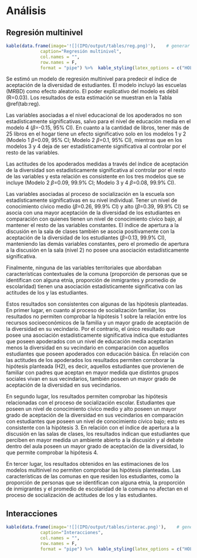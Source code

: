 # Análisis

## Regresión multinivel

```r
kable(data.frame(image='![](IPO/output/tables/reg.png)'),    # generar tabla
             caption="Regresión multinivel",
             col.names = "",
             row.names = F,
             format = "pipe") %>%  kable_styling(latex_options = c("HOLD_position"),full_width = T)
```

Se estimó un modelo de regresión multinivel para predecir el índice de aceptación de la diversidad de estudiantes. El modelo incluyó las escuelas (MRBD) como efecto aleatorio. El poder explicativo del modelo es débil (R=0.03). Los resultados de esta estimación se muestran en la Tabla \@ref(tab:reg).

Las variables asociadas a el nivel educacional de los apoderados no son estadísticamente significativas, salvo para el nivel de educación media en el modelo 4 ($\beta$=-0.15, 95% CI). En cuanto a la cantidad de libros, tener más de 25 libros en el hogar tiene un efecto significativo solo en los modelos 1 y 2 (Modelo 1 $\beta$=0.09, 95% CI; Modelo 2 $\beta$=0.1, 95% CI), mientras que en los modelos 3 y 4 deja de ser estadísticamente significativa al controlar por el resto de las variables.

Las actitudes de los apoderados medidas a través del índice de aceptación de la diversidad son estadísticamente significativa al controlar por el resto de las variables y esta relación es consistente en los tres modelos que se incluye (Modelo 2 $\beta$=0.09, 99.9% CI; Modelo 3 y 4 $\beta$=0.08, 99.9% CI).

Las variables asociadas al proceso de socialización en la escuela son estadísticamente significativas en su nivel individual. Tener un nivel de conocimiento cívico medio ($\beta$=0.26, 99.9% CI) y alto ($\beta$=0.39, 99.9% CI) se asocia con una mayor aceptación de la diversidad de los estudiantes en comparación con quienes tienen un nivel de conocimiento cívico bajo, al mantener el resto de las variables constantes. El índice de apertura a la discusión en la sala de clases también se asocia positivamente con la aceptación de la diversidad de los estudiantes ($\beta$=0.13, 99.9% CI), manteniendo las demás variables constantes, pero el promedio de apertura a la discusión en la sala (nivel 2) no posee una asociación estadísticamente significativa.

Finalmente, ninguna de las variables territoriales que abordaban características contextuales de la comuna (proporción de personas que se identifican con alguna etnia, proporción de inmigrantes y promedio de escolaridad) tienen una asociación estadísticamente significativa con las actitudes de los y las estudiantes.

Estos resultados son consistentes con algunas de las hipótesis planteadas. En primer lugar, en cuanto al proceso de socialización familiar, los resultados no permiten comprobar la hipótesis 1 sobre la relación entre los recursos socioeconómicos de la familia y un mayor grado de aceptación de la diversidad en su vecindario. Por el contrario, el único resultado que posee una asociación estadísticamente significativa indica que estudiantes que poseen apoderados con un nivel de educación media aceptarían menos la diversidad en su vecindario en comparación con aquellos estudiantes que poseen apoderados con educación básica. En relación con las actitudes de los apoderados los resultados permiten corroborar la hipótesis planteada (H2), es decir, aquellos estudiantes que provienen de familiar con padres que aceptan en mayor medida que distintos grupos sociales vivan en sus vecindarios, también poseen un mayor grado de aceptación de la diversidad en sus vecindarios.

En segundo lugar, los resultados permiten comprobar las hipótesis relacionadas con el proceso de socialización escolar. Estudiantes que poseen un nivel de conocimiento cívico medio y alto poseen un mayor grado de aceptación de la diversidad en sus vecindarios en comparación con estudiantes que poseen un nivel de conocimiento cívico bajo; esto es consistente con la hipótesis 3. En relación con el índice de apertura a la discusión en las salas de clases, los resultados indican que estudiantes que perciben en mayor medida un ambiente abierto a la discusión y al debate dentro del aula poseen un mayor grado de aceptación de la diversidad, lo que permite comprobar la hipótesis 4.

En tercer lugar, los resultados obtenidos en las estimaciones de los modelos multinivel no permiten comprobar las hipótesis planteadas. Las características de las comunas en que residen los estudiantes, como la proporción de personas que se identifican con alguna etnia, la proporción de inmigrantes y el promedio de escolaridad de la comuna no afectan en el proceso de socialización de actitudes de los y las estudiantes.

## Interacciones

```r
kable(data.frame(image='![](IPO/output/tables/interac.png)'),    # generar tabla
             caption="Interacciones",
             col.names = "",
             row.names = F,
             format = "pipe") %>%  kable_styling(latex_options = c("HOLD_position"),full_width = T)
```

